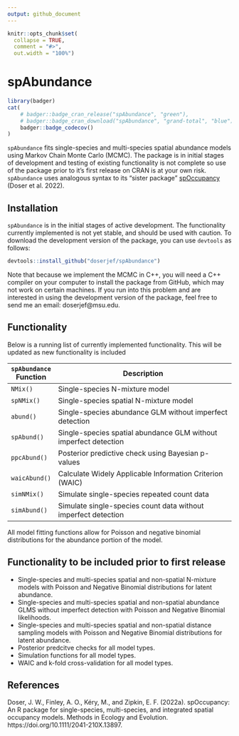 ```yaml
---
output: github_document
---
```


<!-- README.md is generated from README.Rmd. Please edit that file -->

```r
knitr::opts_chunk$set(
  collapse = TRUE,
  comment = "#>",
  out.width = "100%")
```

# spAbundance 

```r
library(badger)
cat(
	# badger::badge_cran_release("spAbundance", "green"),
	# badger::badge_cran_download("spAbundance", "grand-total", "blue"),
	badger::badge_codecov()
)
```

`spAbundance` fits single-species and multi-species spatial abundance models using Markov Chain Monte Carlo (MCMC). The package is in initial stages of development and testing of existing functionality is not complete so use of the package prior to it's first release on CRAN is at your own risk. `spAbundance` uses analogous syntax to its "sister package" [spOccupancy](https://www.jeffdoser.com/files/spoccupancy-web/) (Doser et al. 2022). 

## Installation

`spAbundance` is in the initial stages of active development. The functionality currently implemented is not yet stable, and should be used with caution. To download the development version of the package, you can use `devtools` as follows:  

```r
devtools::install_github("doserjef/spAbundance")
```

Note that because we implement the MCMC in C++, you will need a C++ compiler on your computer to install the package from GitHub, which may not work on certain machines. If you run into this problem and are interested in using the development version of the package, feel free to send me an email: doserjef@msu.edu.

## Functionality

Below is a running list of currently implemented functionality. This will be updated as new functionality is included

|`spAbundance` Function  | Description                                                     |
|---------------- |------------------------------------------------------------------------|
|`NMix()`           | Single-species N-mixture model                                       |
|`spNMix()`         | Single-species spatial N-mixture model                               |
|`abund()`          | Single-species abundance GLM without imperfect detection             |
|`spAbund()`        | Single-species spatial abundance GLM without imperfect detection     |
|`ppcAbund()`       | Posterior predictive check using Bayesian p-values                   | 
|`waicAbund()`      | Calculate Widely Applicable Information Criterion (WAIC)             |
|`simNMix()`        | Simulate single-species repeated count data                          |
|`simAbund()`       | Simulate single-species count data without imperfect detection       |

All model fitting functions allow for Poisson and negative binomial distributions for the abundance portion of the model. 

## Functionality to be included prior to first release

+ Single-species and multi-species spatial and non-spatial N-mixture models with Poisson and Negative Binomial distributions for latent abundance.
+ Single-species and multi-species spatial and non-spatial abundance GLMS without imperfect detection with Poisson and Negative Binomial likelihoods.
+ Single-species and multi-species spatial and non-spatial distance sampling models with Poisson and Negative Binomial distributions for latent abundance.
+ Posterior predcitve checks for all model types.
+ Simulation functions for all model types.
+ WAIC and k-fold cross-validation for all model types.

## References

Doser, J. W., Finley, A. O., Kéry, M., and Zipkin, E. F. (2022a). spOccupancy: An R package for single-species, multi-species, and integrated spatial occupancy models. Methods in Ecology and Evolution. https://doi.org/10.1111/2041-210X.13897.

